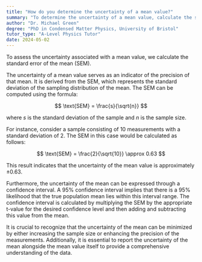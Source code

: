 ```yaml
---
title: "How do you determine the uncertainty of a mean value?"
summary: "To determine the uncertainty of a mean value, calculate the standard error of the mean."
author: "Dr. Michael Green"
degree: "PhD in Condensed Matter Physics, University of Bristol"
tutor_type: "A-Level Physics Tutor"
date: 2024-05-02
---
```


To assess the uncertainty associated with a mean value, we calculate the standard error of the mean (SEM).

The uncertainty of a mean value serves as an indicator of the precision of that mean. It is derived from the SEM, which represents the standard deviation of the sampling distribution of the mean. The SEM can be computed using the formula:

$$
\text{SEM} = \frac{s}{\sqrt{n}}
$$

where $s$ is the standard deviation of the sample and $n$ is the sample size.

For instance, consider a sample consisting of $10$ measurements with a standard deviation of $2$. The SEM in this case would be calculated as follows:

$$
\text{SEM} = \frac{2}{\sqrt{10}} \approx 0.63
$$

This result indicates that the uncertainty of the mean value is approximately ±$0.63$.

Furthermore, the uncertainty of the mean can be expressed through a confidence interval. A $95\%$ confidence interval implies that there is a $95\%$ likelihood that the true population mean lies within this interval range. The confidence interval is calculated by multiplying the SEM by the appropriate t-value for the desired confidence level and then adding and subtracting this value from the mean.

It is crucial to recognize that the uncertainty of the mean can be minimized by either increasing the sample size or enhancing the precision of the measurements. Additionally, it is essential to report the uncertainty of the mean alongside the mean value itself to provide a comprehensive understanding of the data.
    